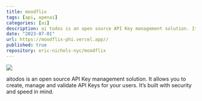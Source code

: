```yaml
---
title: moodflix
tags: [api, openai]
categories: [ai]
description: ai todos is an open source API Key management solution. It allows you to create, manage and validate API Keys for your users. It’s built with security and speed in mind.
date: "2023-07-01"
url: https://moodflix-phi.vercel.app//
published: true
repository: eric-nichols-nyc/moodflix
---
```



![](/images/moodflix.png)

aitodos is an open source API Key management solution. It allows you to create, manage and validate API Keys for your users. It’s built with security and speed in mind.
